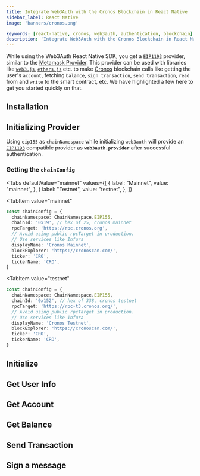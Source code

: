```yaml
---
title: Integrate Web3Auth with the Cronos Blockchain in React Native
sidebar_label: React Native
image: 'banners/cronos.png'

keywords: [react-native, cronos, web3auth, authentication, blockchain]
description: 'Integrate Web3Auth with the Cronos Blockchain in React Native | Documentation - Web3Auth'
---
```



<SEO
  title="Integrate Web3Auth with the Cronos Blockchain in React Native"
  description="Integrate Web3Auth with the Cronos Blockchain in React Native | Documentation - Web3Auth"
  image="https://web3auth.io/docs/banners/cronos.png"
  slug="/embedded-wallets/connect-blockchain/evm/cronos/react-native"
/>

While using the Web3Auth React Native SDK, you get a [`EIP1193`](https://eips.ethereum.org/EIPS/eip-1193) provider, similar to the [Metamask Provider](https://docs.metamask.io/guide/ethereum-provider.html). This provider can be used with libraries like [`web3.js`](https://web3js.readthedocs.io/en/v1.2.8/getting-started.html), [`ethers.js`](https://docs.ethers.io/v5/getting-started/) etc. to make [Cronos](https://cronos.org/) blockchain calls like getting the user's `account`, fetching `balance`, `sign transaction`, `send transaction`, `read` from and `write` to the smart contract, etc. We have highlighted a few here to get you started quickly on that.

## Installation

<InstallationSnippet />

## Initializing Provider

Using `eip155` as `chainNamespace` while initializing `web3auth` will provide an [`EIP1193`](https://eips.ethereum.org/EIPS/eip-1193) compatible provider as **`web3auth.provider`** after successful authentication.

### Getting the `chainConfig`

<Tabs
 defaultValue="mainnet"
  values={[
    { label: "Mainnet", value: "mainnet", },
    { label: "Testnet", value: "testnet", },
  ]}
>
<TabItem
  value="mainnet"
>

```typescript
const chainConfig = {
  chainNamespace: ChainNamespace.EIP155,
  chainId: '0x19', // hex of 25, cronos mainnet
  rpcTarget: 'https://rpc.cronos.org',
  // Avoid using public rpcTarget in production.
  // Use services like Infura
  displayName: 'Cronos Mainnet',
  blockExplorer: 'https://cronoscan.com/',
  ticker: 'CRO',
  tickerName: 'CRO',
}
```

</TabItem>

<TabItem
  value="testnet"
>

```typescript
const chainConfig = {
  chainNamespace: ChainNamespace.EIP155,
  chainId: '0x152', // hex of 338, cronos testnet
  rpcTarget: 'https://rpc-t3.cronos.org/',
  // Avoid using public rpcTarget in production.
  // Use services like Infura
  displayName: 'Cronos Testnet',
  blockExplorer: 'https://cronoscan.com/',
  ticker: 'CRO',
  tickerName: 'CRO',
}
```

</TabItem>
</Tabs>

## Initialize

<InitialisationSnippet />

## Get User Info

<UserInfoSnippet />

## Get Account

<GetAccountSnippet />

## Get Balance

<GetBalanceSnippet />

## Send Transaction

<SendTransactionSnippet />

## Sign a message

<SignMessageSnippet />
